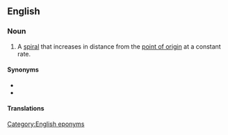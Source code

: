 ==English==
{{wikipedia}}

===Noun===
{{en-noun|spirals of Archimedes}}

# {{lb|en|mathematics}} A [[spiral]] that increases in distance from the [[point of origin]] at a constant rate.

====Synonyms====
* {{l|en|Archimedean spiral}}
* {{l|en|arithmetic spiral}}

====Translations====
{{trans-see|Archimedean spiral}}

[[Category:English eponyms]]